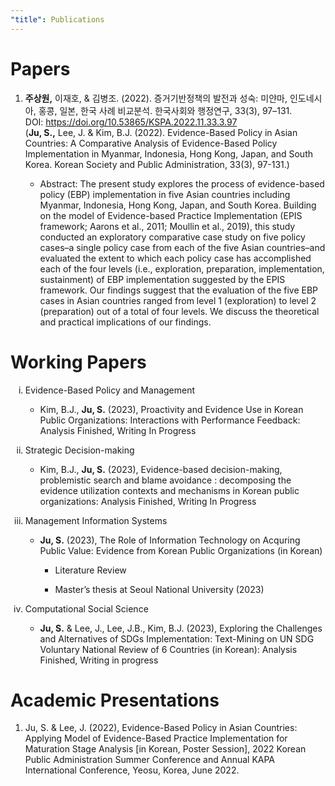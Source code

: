 ```yaml
---
"title": Publications
---
```


# Papers

::: justify
1.  **주상원,** 이재호, & 김병조. (2022). 증거기반정책의 발전과 성숙: 미얀마, 인도네시아, 홍콩, 일본, 한국 사례 비교분석. 한국사회와 행정연구, 33(3), 97--131.\
    DOI: <https://doi.org/10.53865/KSPA.2022.11.33.3.97>\
    (**Ju, S.,** Lee, J. & Kim, B.J. (2022). Evidence-Based Policy in Asian Countries: A Comparative Analysis of Evidence-Based Policy Implementation in Myanmar, Indonesia, Hong Kong, Japan, and South Korea. Korean Society and Public Administration, 33(3), 97-131.)

    -   Abstract: The present study explores the process of evidence-based policy (EBP) implementation in five Asian countries including Myanmar, Indonesia, Hong Kong, Japan, and South Korea. Building on the model of Evidence-based Practice Implementation (EPIS framework; Aarons et al., 2011; Moullin et al., 2019), this study conducted an exploratory comparative case study on five policy cases--a single policy case from each of the five Asian countries--and evaluated the extent to which each policy case has accomplished each of the four levels (i.e., exploration, preparation, implementation, sustainment) of EBP implementation suggested by the EPIS framework. Our findings suggest that the evaluation of the five EBP cases in Asian countries ranged from level 1 (exploration) to level 2 (preparation) out of a total of four levels. We discuss the theoretical and practical implications of our findings.
:::

# Working Papers

::: justify
i.  Evidence-Based Policy and Management

    -   Kim, B.J., **Ju, S.** (2023), Proactivity and Evidence Use in Korean Public Organizations: Interactions with Performance Feedback: Analysis Finished, Writing In Progress

ii. Strategic Decision-making

    -   Kim, B.J., **Ju, S.** (2023), Evidence-based decision-making, problemistic search and blame avoidance : decomposing the evidence utilization contexts and mechanisms in Korean public organizations: Analysis Finished, Writing In Progress

iii. Management Information Systems

     -   **Ju, S.** (2023), The Role of Information Technology on Acquring Public Value: Evidence from Korean Public Organizations (in Korean)
         -   Literature Review

         -   Master's thesis at Seoul National University (2023)

iv. Computational Social Science

    -   **Ju, S.** & Lee, J., Lee, J.B., Kim, B.J. (2023), Exploring the Challenges and Alternatives of SDGs Implementation: Text-Mining on UN SDG Voluntary National Review of 6 Countries (in Korean): Analysis Finished, Writing in progress
:::

# Academic Presentations

::: justify
1.  Ju, S. & Lee, J. (2022), Evidence-Based Policy in Asian Countries: Applying Model of Evidence-Based Practice Implementation for Maturation Stage Analysis \[in Korean, Poster Session\], 2022 Korean Public Administration Summer Conference and Annual KAPA International Conference, Yeosu, Korea, June 2022.
:::
